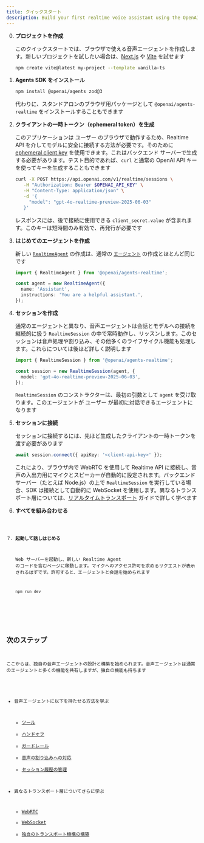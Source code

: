 ```yaml
---
title: クイックスタート
description: Build your first realtime voice assistant using the OpenAI Agents SDK in minutes.
---
```



<Steps>

0. **プロジェクトを作成**

   このクイックスタートでは、ブラウザで使える音声エージェントを作成します。新しいプロジェクトを試したい場合は、[Next.js](https://nextjs.org/docs/getting-started/installation) や [Vite](https://vite.dev/guide/installation.html) を試せます

   ```bash
   npm create vite@latest my-project --template vanilla-ts
   ```

1. **Agents SDK をインストール**

   ```bash
   npm install @openai/agents zod@3
   ```

   代わりに、スタンドアロンのブラウザ用パッケージとして `@openai/agents-realtime` をインストールすることもできます

2. **クライアントの一時トークン（ephemeral token）を生成**

   このアプリケーションは ユーザー のブラウザで動作するため、Realtime API を介してモデルに安全に接続する方法が必要です。そのために [ephemeral client key](https://platform.openai.com/docs/guides/realtime#creating-an-ephemeral-token) を使用できます。これはバックエンド サーバーで生成する必要があります。テスト目的であれば、`curl` と通常の OpenAI API キーを使ってキーを生成することもできます

   ```bash
   curl -X POST https://api.openai.com/v1/realtime/sessions \
      -H "Authorization: Bearer $OPENAI_API_KEY" \
      -H "Content-Type: application/json" \
      -d '{
        "model": "gpt-4o-realtime-preview-2025-06-03"
      }'
   ```

   レスポンスには、後で接続に使用できる `client_secret.value` が含まれます。このキーは短時間のみ有効で、再発行が必要です

3. **はじめてのエージェントを作成**

   新しい [`RealtimeAgent`](/openai-agents-js/openai/agents-realtime/classes/realtimeagent/) の作成は、通常の [`エージェント`](/openai-agents-js/ja/guides/agents) の作成とほとんど同じです

   ```typescript
   import { RealtimeAgent } from '@openai/agents-realtime';

   const agent = new RealtimeAgent({
     name: 'Assistant',
     instructions: 'You are a helpful assistant.',
   });
   ```

4. **セッションを作成**

   通常のエージェントと異なり、音声エージェントは会話とモデルへの接続を継続的に扱う `RealtimeSession` の中で常時動作し、リッスンします。このセッションは音声処理や割り込み、その他多くのライフサイクル機能も処理します。これらについては後ほど詳しく説明します

   ```typescript
   import { RealtimeSession } from '@openai/agents-realtime';

   const session = new RealtimeSession(agent, {
     model: 'gpt-4o-realtime-preview-2025-06-03',
   });
   ```

   `RealtimeSession` のコンストラクターは、最初の引数として `agent` を受け取ります。このエージェントが ユーザー が最初に対話できるエージェントになります

5. **セッションに接続**

   セッションに接続するには、先ほど生成したクライアントの一時トークンを渡す必要があります

   ```typescript
   await session.connect({ apiKey: '<client-api-key>' });
   ```

   これにより、ブラウザ内で WebRTC を使用して Realtime API に接続し、音声の入出力用にマイクとスピーカーが自動的に設定されます。バックエンド サーバー（たとえば Node.js）の上で `RealtimeSession` を実行している場合、SDK は接続として自動的に WebSocket を使用します。異なるトランスポート層については、[リアルタイムトランスポート](/openai-agents-js/ja/guides/voice-agents/transport) ガイドで詳しく学べます

6. **すべてを組み合わせる**

   <Code lang="typescript" code={helloWorldExample} />

7. **起動して話しはじめる**

   Web サーバーを起動し、新しい Realtime Agent のコードを含むページに移動します。マイクへのアクセス許可を求めるリクエストが表示されるはずです。許可すると、エージェントと会話を始められます

   ```bash
   npm run dev
   ```

</Steps>

## 次のステップ

ここからは、独自の音声エージェントの設計と構築を始められます。音声エージェントは通常のエージェントと多くの機能を共有しますが、独自の機能も持ちます

- 音声エージェントに以下を持たせる方法を学ぶ
  - [ツール](/openai-agents-js/ja/guides/voice-agents/build#tools)
  - [ハンドオフ](/openai-agents-js/ja/guides/voice-agents/build#handoffs)
  - [ガードレール](/openai-agents-js/ja/guides/voice-agents/build#guardrails)
  - [音声の割り込みへの対応](/openai-agents-js/ja/guides/voice-agents/build#audio-interruptions)
  - [セッション履歴の管理](/openai-agents-js/ja/guides/voice-agents/build#session-history)

- 異なるトランスポート層についてさらに学ぶ
  - [WebRTC](/openai-agents-js/ja/guides/voice-agents/transport#connecting-over-webrtc)
  - [WebSocket](/openai-agents-js/ja/guides/voice-agents/transport#connecting-over-websocket)
  - [独自のトランスポート機構の構築](/openai-agents-js/ja/guides/voice-agents/transport#building-your-own-transport-mechanism)
